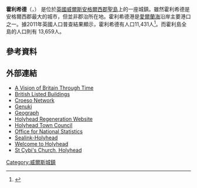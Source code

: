 {{Infobox UK place
|static_image_name=  The south facade of St Cybi's Church - geograph.org.uk - 742776.jpg
|static_image_caption= 
|country = Wales
|english_name = Holyhead
|welsh_name = Caergybi
|constituency_welsh_assembly = [[Ynys_Môn_(Assembly_constituency)|Ynys Môn]]
|official_name = Holyhead
|latitude = 53.309
|longitude = -4.633
|community_wales=  Holyhead
|unitary_wales = [[Anglesey|Anglesey]]
|lieutenancy_wales = [[Gwynedd|Gwynedd]]
|constituency_westminster = [[Ynys_Môn_(UK_Parliament_constituency)|Ynys Môn]]
|post_town = HOLYHEAD
|postcode_district = LL65
|postcode_area = LL   
|dial_code = 01407
|os_grid_reference = SH2482
|population = 11,431
|population_ref = ''(2011)''
}}
'''霍利希德'''（{{lang-en|Holyhead}}，{{lang-cy|Caergybi}}） 是位於[[英國|英國]][[威爾斯|威爾斯]][[安格爾西郡|安格爾西郡]][[聖島_(威爾斯)|聖島]]上的一座城鎮。雖然霍利希德是安格爾西郡最大的城市，但並非郡治所在地。霍利希德港是[[愛爾蘭海|愛爾蘭海]]沿岸主要港口之一。據2011年英國人口普查結果顯示，霍利希德有人口11,431人<ref>{{cite web|title=Parish Headcounts: Isle of Anglesey|url=http://www.neighbourhood.statistics.gov.uk/dissemination/viewFullDataset.do;jsessionid=gJm4RnTBDLy7JMQThnyGvtx5L2L96TNJ7ZbTJ9xFWsN5hR1QB83p!99717270!1366167073125?step=4&productId=779&instanceSelection=03070&timeId=1&containerAreaId=790559&startColumn=1&numberOfColumns=4&viewAction=fullScreen&maxi=1&nsjs=true&nsck=true&nssvg=false&nswid=792|work=Neighbourhood Statistics|publisher=Office for National Statistics|accessdate=17 April 2013|archive-url=https://web.archive.org/web/20150218012044/http://www.neighbourhood.statistics.gov.uk/dissemination/viewFullDataset.do;jsessionid=gJm4RnTBDLy7JMQThnyGvtx5L2L96TNJ7ZbTJ9xFWsN5hR1QB83p!99717270!1366167073125?step=4&productId=779&instanceSelection=03070&timeId=1&containerAreaId=790559&startColumn=1&numberOfColumns=4&viewAction=fullScreen&maxi=1&nsjs=true&nsck=true&nssvg=false&nswid=792|archive-date=2015-02-18|dead-url=yes}}</ref>。而霍利島全島的人口則有 13,659人。

==參考資料==
{{reflist}}

== 外部連結 ==
{{commons category|Holyhead}}
* [http://www.visionofbritain.org.uk/place/507 A Vision of Britain Through Time]
* [https://web.archive.org/web/20160424183927/http://www.britishlistedbuildings.co.uk/wales/isle+of+anglesey/holyhead British Listed Buildings]
* [http://www.holyhead.org/ Croeso Network]
* [http://www.genuki.org.uk/big/wal/AGY/Holyhead/index.html Genuki]
* [https://web.archive.org/web/20180711094243/http://www.geograph.org.uk/browse.php?p=344270 Geograph]
* [https://web.archive.org/web/20190103052217/http://holyhead2020.com/ Holyhead Regeneration Website]
* [http://www.holyheadtowncouncil.com Holyhead Town Council] {{Wayback|url=http://www.holyheadtowncouncil.com/ |date=20110623093337 }}
* [https://web.archive.org/web/20160303223101/http://www.neighbourhood.statistics.gov.uk/dissemination/LeadAreaSearch.do?a=7&c=llannefydd+community&d=16&r=1&i=1001&m=0&s=1366251458839&enc=1&areaSearchText=Holyhead&areaSearchType=16&extendedList=true&searchAreas= Office for National Statistics]
* [http://www.sealink-holyhead.net/ Sealink-Holyhead]
* [https://web.archive.org/web/20140620091445/http://www.holyhead.com/ Welcome to Holyhead]
* [http://www.stcybi.co.uk/ St Cybi's Church, Holyhead]

[[Category:威爾斯城鎮|Category:威爾斯城鎮]]
